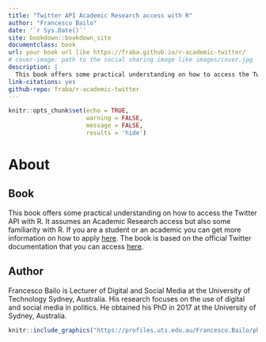 ```yaml
---
title: "Twitter API Academic Research access with R"
author: "Francesco Bailo"
date: '`r Sys.Date()`'
site: bookdown::bookdown_site
documentclass: book
url: your book url like https://fraba.github.io/r-academic-twitter/
# cover-image: path to the social sharing image like images/cover.jpg
description: |
  This book offers some practical understanding on how to access the Twitter API with R.
link-citations: yes
github-repo: fraba/r-academic-twitter
---
```



```r

knitr::opts_chunk$set(echo = TRUE, 
                      warning = FALSE, 
                      message = FALSE, 
                      results = 'hide')

```

# About

## Book  

This book offers some practical understanding on how to access the Twitter API with R. It assumes an Academic Research access but also some familiarity with R. If you are a student or an academic you can get more information on how to apply [here](https://developer.twitter.com/en/products/twitter-api/academic-research/application-info). The book is based on the official Twitter documentation that you can access [here](https://developer.twitter.com/en/docs/twitter-api). 


## Author

Francesco Bailo is Lecturer of Digital and Social Media at the University of Technology Sydney, Australia. His research focuses on the use of digital and social media in politics. He obtained his PhD in 2017 at the University of Sydney, Australia. 

```r

knitr::include_graphics("https://profiles.uts.edu.au/Francesco.Bailo/photo")

```

